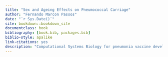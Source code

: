 ```yaml
---
title: "Sex and Ageing Effects on Pneumococcal Carriage"
author: "Fernando Marcon Passos"
date: "`r Sys.Date()`"
site: bookdown::bookdown_site
documentclass: book
bibliography: [book.bib, packages.bib]
biblio-style: apalike
link-citations: yes
description: "Computational Systems Biology for pneumonia vaccine development using human challenge models"
---
```

